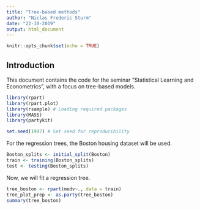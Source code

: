 ```yaml
---
title: "Tree-based methods"
author: "Niclas Frederic Sturm"
date: "22-10-2019"
output: html_document
---
```


```r
knitr::opts_chunk$set(echo = TRUE)
```

## Introduction

This document contains the code for the seminar "Statistical Learning and Econometrics", with a focus on tree-based models. 

```r
library(rpart)
library(rpart.plot)
library(rsample) # Loading required packages
library(MASS)
library(partykit)

set.seed(1997) # Set seed for reproducibility
```

For the regression trees, the Boston housing dataset will be used. 

```r
Boston_splits <- initial_split(Boston)
train <- training(Boston_splits)
test <- testing(Boston_splits)
```

Now, we will fit a regression tree.

```r
tree_boston <- rpart(medv~., data = train)
tree_plot_prep <- as.party(tree_boston)
summary(tree_boston)
```

